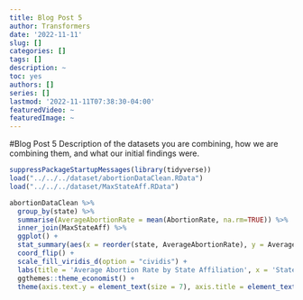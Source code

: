```yaml
---
title: Blog Post 5
author: Transformers
date: '2022-11-11'
slug: []
categories: []
tags: []
description: ~
toc: yes
authors: []
series: []
lastmod: '2022-11-11T07:38:30-04:00'
featuredVideo: ~
featuredImage: ~
---
```


#Blog Post 5 
Description of the datasets you are combining, how we are combining them, and what our initial findings were. 

```r
suppressPackageStartupMessages(library(tidyverse))
load("../../../dataset/abortionDataClean.RData")
load("../../../dataset/MaxStateAff.RData")

abortionDataClean %>% 
  group_by(state) %>% 
  summarise(AverageAbortionRate = mean(AbortionRate, na.rm=TRUE)) %>%
  inner_join(MaxStateAff) %>% 
  ggplot() + 
  stat_summary(aes(x = reorder(state, AverageAbortionRate), y = AverageAbortionRate, fill = as.factor(Affiliation)), geom = "bar") + 
  coord_flip() + 
  scale_fill_viridis_d(option = "cividis") + 
  labs(title = 'Average Abortion Rate by State Affiliation', x = 'State\n', y = '\nAverage Abortion Rate', fill = "Affliation") + 
  ggthemes::theme_economist() +
  theme(axis.text.y = element_text(size = 7), axis.title = element_text(size = 10),legend.position = 'right', legend.text = element_text(size = 8))
```

